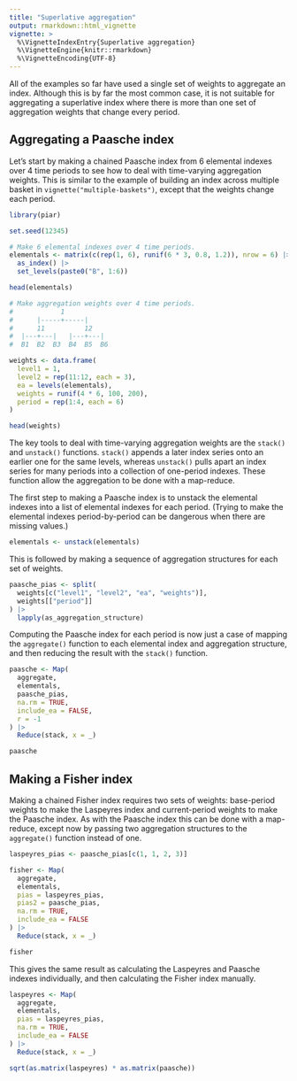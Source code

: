 ```yaml
---
title: "Superlative aggregation"
output: rmarkdown::html_vignette
vignette: >
  %\VignetteIndexEntry{Superlative aggregation}
  %\VignetteEngine{knitr::rmarkdown}
  %\VignetteEncoding{UTF-8}
---
```


All of the examples so far have used a single set of weights to
aggregate an index. Although this is by far the most common case, it is
not suitable for aggregating a superlative index where there is more
than one set of aggregation weights that change every period.

## Aggregating a Paasche index

Let's start by making a chained Paasche index from 6 elemental indexes
over 4 time periods to see how to deal with time-varying aggregation
weights. This is similar to the example of building an index across
multiple basket in `vignette("multiple-baskets")`, except that the
weights change each period.

```r
library(piar)

set.seed(12345)

# Make 6 elemental indexes over 4 time periods.
elementals <- matrix(c(rep(1, 6), runif(6 * 3, 0.8, 1.2)), nrow = 6) |>
  as_index() |>
  set_levels(paste0("B", 1:6))

head(elementals)

# Make aggregation weights over 4 time periods.
#            1
#      |-----+-----|
#      11          12
#  |---+---|   |---+---|
#  B1  B2  B3  B4  B5  B6

weights <- data.frame(
  level1 = 1,
  level2 = rep(11:12, each = 3),
  ea = levels(elementals),
  weights = runif(4 * 6, 100, 200),
  period = rep(1:4, each = 6)
)

head(weights)
```

The key tools to deal with time-varying aggregation weights are the
`stack()` and `unstack()` functions. `stack()` appends a later index
series onto an earlier one for the same levels, whereas `unstack()`
pulls apart an index series for many periods into a collection of
one-period indexes. These function allow the aggregation to be done with
a map-reduce.

The first step to making a Paasche index is to unstack the elemental
indexes into a list of elemental indexes for each period. (Trying to
make the elemental indexes period-by-period can be dangerous when there
are missing values.)

```r
elementals <- unstack(elementals)
```

This is followed by making a sequence of aggregation structures for each
set of weights.

```r
paasche_pias <- split(
  weights[c("level1", "level2", "ea", "weights")],
  weights[["period"]]
) |>
  lapply(as_aggregation_structure)
```

Computing the Paasche index for each period is now just a case of
mapping the `aggregate()` function to each elemental index and
aggregation structure, and then reducing the result with the `stack()`
function.

```r
paasche <- Map(
  aggregate,
  elementals,
  paasche_pias,
  na.rm = TRUE,
  include_ea = FALSE,
  r = -1
) |>
  Reduce(stack, x = _)

paasche
```

## Making a Fisher index

Making a chained Fisher index requires two sets of weights: base-period
weights to make the Laspeyres index and current-period weights to make
the Paasche index. As with the Paasche index this can be done with a
map-reduce, except now by passing two aggregation structures to the
`aggregate()` function instead of one.

```r
laspeyres_pias <- paasche_pias[c(1, 1, 2, 3)]

fisher <- Map(
  aggregate,
  elementals,
  pias = laspeyres_pias,
  pias2 = paasche_pias,
  na.rm = TRUE,
  include_ea = FALSE
) |>
  Reduce(stack, x = _)

fisher
```

This gives the same result as calculating the Laspeyres and Paasche
indexes individually, and then calculating the Fisher index manually.

```r
laspeyres <- Map(
  aggregate,
  elementals,
  pias = laspeyres_pias,
  na.rm = TRUE,
  include_ea = FALSE
) |>
  Reduce(stack, x = _)

sqrt(as.matrix(laspeyres) * as.matrix(paasche))
```
